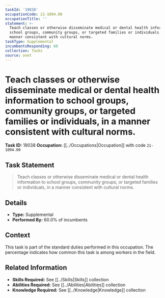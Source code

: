 ```yaml
---
taskId: '19038'
occupationCode: 21-1094.00
occupationTitle: ''
statement: >-
  Teach classes or otherwise disseminate medical or dental health information to
  school groups, community groups, or targeted families or individuals, in a
  manner consistent with cultural norms.
taskType: Supplemental
incumbentsResponding: 60
collection: Tasks
source: onet
---
```

# Teach classes or otherwise disseminate medical or dental health information to school groups, community groups, or targeted families or individuals, in a manner consistent with cultural norms.

**Task ID:** 19038
**Occupation:** [[../Occupations|Occupation]] with code `21-1094.00`

## Task Statement

> Teach classes or otherwise disseminate medical or dental health information to school groups, community groups, or targeted families or individuals, in a manner consistent with cultural norms.

## Details

- **Type:** Supplemental
- **Performed By:** 60.0% of incumbents

## Context

This task is part of the standard duties performed in this occupation. The percentage indicates how common this task is among workers in the field.

## Related Information

- **Skills Required:** See [[../Skills|Skills]] collection
- **Abilities Required:** See [[../Abilities|Abilities]] collection
- **Knowledge Required:** See [[../Knowledge|Knowledge]] collection
